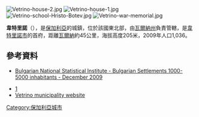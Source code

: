 [[Image:Vetrino-house-2.jpg|right]]
[[Image:Vetrino-house-1.jpg|right]]
[[Image:Vetrino-school-Hristo-Botev.jpg|right]]
[[Image:Vetrino-war-memorial.jpg|right]]

'''韋特里諾'''（{{lang-bg|Ветрино}}），是[[保加利亞|保加利亞]]的城鎮，位於該國東北部，由[[瓦爾納州|瓦爾納州]]負責管轄，是[[韋特里諾市|韋特里諾市]]的首府，距離[[瓦爾納|瓦爾納]]約45公里，海拔高度205米，2009年人口1,036。

==參考資料==
*{{en icon}} [http://www.nsi.bg/nrnm/index.php?ezik=en&f=8&s=1&date=29.12.2010&e=1&s1=4&c1=3&a1=1000&c=1&s2=4&c2=2&a2=5000 Bulgarian National Statistical Institute - Bulgarian Settlements 1000-5000 inhabitants - December 2009] {{Wayback|url=http://www.nsi.bg/nrnm/index.php?ezik=en&f=8&s=1&date=29.12.2010&e=1&s1=4&c1=3&a1=1000&c=1&s2=4&c2=2&a2=5000 |date=20171110031803 }}
*[http://www.vetrino.bg/aboutus/docs_reports/Vetrino_2007.pdf] {{Wayback|url=http://www.vetrino.bg/aboutus/docs_reports/Vetrino_2007.pdf |date=20110706143756 }}
* [http://www.vetrino.bg/ Vetrino municipality website] {{Wayback|url=http://www.vetrino.bg/ |date=20150711161317 }} {{bg icon}}

{{coord|43|19|N|27|26|E|type:city|display=title}}

{{Bulgaria-geo-stub}}
[[Category:保加利亞城市|Category:保加利亞城市]]